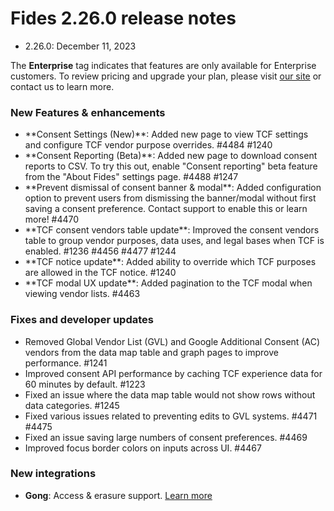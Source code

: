 
# Fides 2.26.0 release notes
- 2.26.0: December 11, 2023

<Callout emoji="" type="info">The **Enterprise** tag indicates that features are only available for Enterprise customers. To review pricing and upgrade your plan, please visit [our site](https://ethyca.com/pricing) or contact us to learn more. </Callout>

### New Features & enhancements 
- <div class="enterprise"/> **Consent Settings (New)**: Added new page to view TCF settings and configure TCF vendor purpose overrides. #4484 #1240
- <div class="enterprise"/> **Consent Reporting (Beta)**: Added new page to download consent reports to CSV. To try this out, enable "Consent reporting" beta feature from the "About Fides" settings page. #4488 #1247
- <div class="enterprise"/> **Prevent dismissal of consent banner & modal**: Added configuration option to prevent users from dismissing the banner/modal without first saving a consent preference. Contact support to enable this or learn more! #4470
- <div class="enterprise"/> **TCF consent vendors table update**: Improved the consent vendors table to group vendor purposes, data uses, and legal bases when TCF is enabled. #1236 #4456 #4477 #1244
- <div class="enterprise"/> **TCF notice update**: Added ability to override which TCF purposes are allowed in the TCF notice. #1240
- <div class="enterprise"/> **TCF modal UX update**: Added pagination to the TCF modal when viewing vendor lists. #4463

### Fixes and developer updates 
- <div class="enterprise"/> Removed Global Vendor List (GVL) and Google Additional Consent (AC) vendors from the data map table and graph pages to improve performance. #1241
- <div class="enterprise"/> Improved consent API performance by caching TCF experience data for 60 minutes by default. #1223
- <div class="enterprise"/> Fixed an issue where the data map table would not show rows without data categories. #1245
- <div class="enterprise"/> Fixed various issues related to preventing edits to GVL systems. #4471 #4475
- <div class="enterprise"/> Fixed an issue saving large numbers of consent preferences. #4469
- Improved focus border colors on inputs across UI. #4467

### New integrations 
- **Gong**: Access & erasure support. [Learn more](https://ethyca.com/docs/user-guides/integrations/saas-integrations/gong)